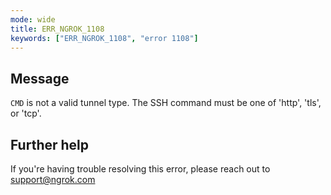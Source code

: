 ```yaml
---
mode: wide
title: ERR_NGROK_1108
keywords: ["ERR_NGROK_1108", "error 1108"]
---
```


## Message

`CMD` is not a valid tunnel type. The SSH command must be one of 'http', 'tls', or 'tcp'.

## Further help

If you're having trouble resolving this error, please reach out to [support@ngrok.com](mailto:support@ngrok.com?subject=Help%20with%20ERR_NGROK_1108)
